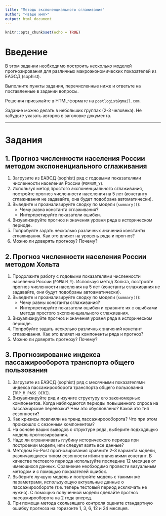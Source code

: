 ```yaml
---
title: "Методы экспоненциального сглаживания"
author: "<ваше имя>"
output: html_document
---
```


```r
knitr::opts_chunk$set(echo = TRUE)
```

# Введение

В этом задании необходимо построить несколько моделей прогнозирования для различных макроэкономических показателей из ЕАЭСД (sophist). 

Выполните пункты задания, перечисленные ниже и ответьте на поставленные в задании вопросы.

Решения присылайте в HTML-формате на `postlogist@gmail.com`.

Задание можно делать в небольших группах (2-3 человека). Не забудьте указать авторов в заголовке документа.

------

# Задания


## 1. Прогноз численности населения России методом экспоненциального сглаживания

1. Загрузите из EАЭСД (sophist) ряд с годовыми показателями численности населения России (`POPNUM_Y`).  
2. Используя метод простого экспоненциального сглаживания, постройте прогноз численности населения на 5 лет (константу сглаживания не задавайте, она будет подобрана автоматически).  
3. Выведите и проанализируйте сводку по модели (`summary()`):  
   - Чему равна константа сглаживания?  
   - Интерпретируйте показатели ошибки.  
4. Визуализируйте прогноз и значения уровня ряда в историческом периоде.  
5. Попробуйте задать несколько различных значений константы сглаживания. Как это влияет на уровень ряда и прогноз?  
6. Можно ли доверять прогнозу? Почему?  


## 2. Прогноз численности населения России методом Хольта

1. Продолжите работу с годовыми показателями численности населения России (`POPNUM_Y`). Используя метод Хольта, постройте прогноз численности населения на 5 лет (константы сглаживания не задавайте, они будут подобраны автоаматически).  
2. Выведите и проанализируйте сводку по модели (`summary()`):  
   - Чему равны константы сглаживания?  
   - Интерпретируйте показатели ошибки и сравните их с ошибками метода простого экспоненциального сглаживания.  
3. Визуализируйте прогноз и значения уровня ряда в историческом периоде.  
4. Попробуйте задать несколько различных значений констант сглаживания. Как это влияет на компоненты ряда и прогноз?  
5. Можно ли доверять прогнозу? Почему?  



## 3. Прогнозирование индекса пассажирооборота транспорта общего пользования

1. Загрузите из EАЭСД (sophist) ряд с месячными показателями индекса пассажирооборота транспорта общего пользования (`TRP_M_PASS_DIRI`).  
2. Визуализируйте ряд и изучите структуру его закономерных компонентов. Когда наблюдаются периоды повышенного спроса на пассажирские перевозки? Чем это обусловлено? Какой это тип сезонности?  
3. Как кризисы повлияли на тренд пассажироооборота? Что при этом произошло с сезонным компонентом?
4. На основе ваших выводов о структуре ряда, выберите подходящую модель прогнозирования.  
5. Надо ли ограничивать глубину исторического периода при построении модели, или следует взять все данные?  
6. Методом Ex-Post прогнозирования сравните 2-3 варианта модели, различающиеся типом сезонности и/или значениями констант. В качестве тестового периода используйте последние 12 месяцев от имеющихся данных. Сравнение необходимо провести визуальным методом и с помощью показателей ошибок.   
7. Выберите лучшую модель и постройте модель с такими же параметрами, использующую актуальные данные о пассажирообороте (т.е. теперь тестовый период исключать не нужно). С помощью полученной модели сделайте прогноз пассажирооборота на 2 года вперед.  
8. При помощи метода скользящего контроля оцените стандартную ошибку прогноза на горизонте 1, 3, 6, 12 и 24 месяцев.  
